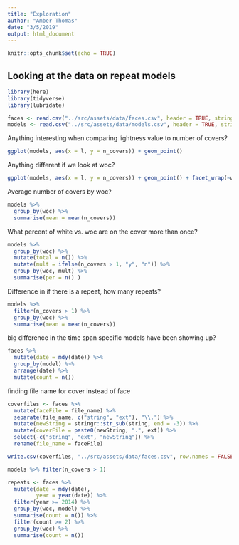 ```yaml
---
title: "Exploration"
author: "Amber Thomas"
date: "3/5/2019"
output: html_document
---
```


```r
knitr::opts_chunk$set(echo = TRUE)
```

## Looking at the data on repeat models

```r
library(here)
library(tidyverse)
library(lubridate)
```

```r
faces <- read.csv("../src/assets/data/faces.csv", header = TRUE, stringsAsFactors = FALSE)
models <- read.csv("../src/assets/data/models.csv", header = TRUE, stringsAsFactors = FALSE)
```

Anything interesting when comparing lightness value to number of covers? 
```r
ggplot(models, aes(x = l, y = n_covers)) + geom_point()
```

Anything different if we look at woc? 

```r
ggplot(models, aes(x = l, y = n_covers)) + geom_point() + facet_wrap(~woc)
```

Average number of covers by woc? 

```r
models %>% 
  group_by(woc) %>% 
  summarise(mean = mean(n_covers))
```

What percent of white vs. woc are on the cover more than once? 

```r
models %>% 
  group_by(woc) %>% 
  mutate(total = n()) %>% 
  mutate(mult = ifelse(n_covers > 1, "y", "n")) %>% 
  group_by(woc, mult) %>% 
  summarise(per = n() )
```

Difference in if there is a repeat, how many repeats? 

```r
models %>% 
  filter(n_covers > 1) %>% 
  group_by(woc) %>% 
  summarise(mean = mean(n_covers))
```

big difference in the time span specific models have been showing up? 

```r
faces %>% 
  mutate(date = mdy(date)) %>% 
  group_by(model) %>% 
  arrange(date) %>% 
  mutate(count = n()) 
```

finding file name for cover instead of face
```r
coverfiles <- faces %>% 
  mutate(faceFile = file_name) %>% 
  separate(file_name, c("string", "ext"), "\\.") %>% 
  mutate(newString = stringr::str_sub(string, end = -3)) %>% 
  mutate(coverFile = paste0(newString, ".", ext)) %>% 
  select(-c("string", "ext", "newString")) %>% 
  rename(file_name = faceFile)

write.csv(coverfiles, "../src/assets/data/faces.csv", row.names = FALSE)
```

```r
models %>% filter(n_covers > 1)
```
```r
repeats <- faces %>% 
  mutate(date = mdy(date),
         year = year(date)) %>% 
  filter(year >= 2014) %>% 
  group_by(woc, model) %>% 
  summarise(count = n()) %>% 
  filter(count >= 2) %>% 
  group_by(woc) %>% 
  summarise(count = n())
```

